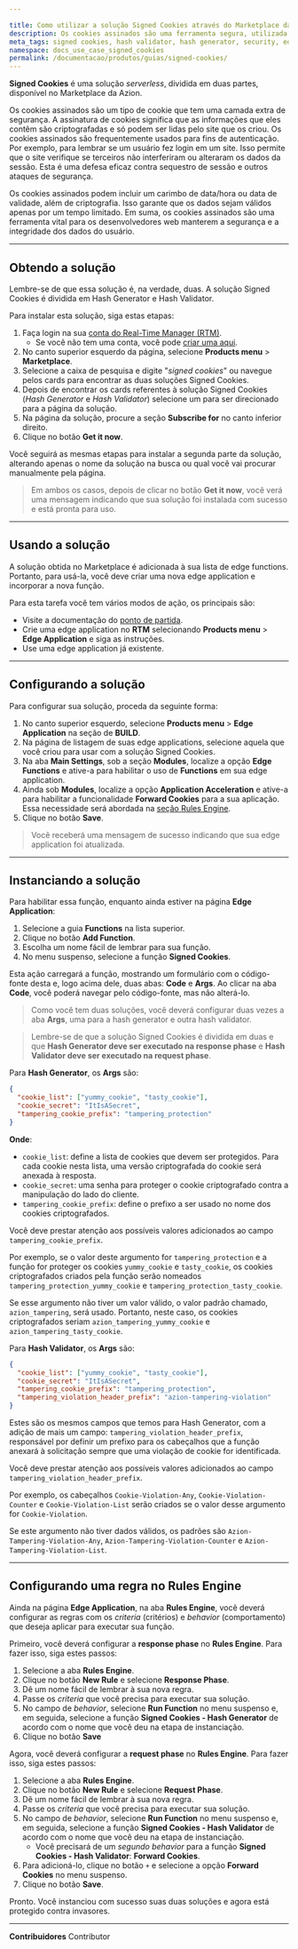 ```yaml
---

title: Como utilizar a solução Signed Cookies através do Marketplace da Azion
description: Os cookies assinados são uma ferramenta segura, utilizada para fins de autenticação e vital para desenvolvedores web, que codifica informações e garante a integridade dos dados da sessão.
meta_tags: signed cookies, hash validator, hash generator, security, edge computing
namespace: docs_use_case_signed_cookies
permalink: /documentacao/produtos/guias/signed-cookies/
---
```


**Signed Cookies** é uma solução *serverless*, dividida em duas partes, disponível no Marketplace da Azion.

Os cookies assinados são um tipo de cookie que tem uma camada extra de segurança. A assinatura de cookies significa que as informações que eles contêm são criptografadas e só podem ser lidas pelo site que os criou. Os cookies assinados são frequentemente usados para fins de autenticação. Por exemplo, para lembrar se um usuário fez login em um site. Isso permite que o site verifique se terceiros não interferiram ou alteraram os dados da sessão. Esta é uma defesa eficaz contra sequestro de sessão e outros ataques de segurança.

Os cookies assinados podem incluir um carimbo de data/hora ou data de validade, além de criptografia. Isso garante que os dados sejam válidos apenas por um tempo limitado. Em suma, os cookies assinados são uma ferramenta vital para os desenvolvedores web manterem a segurança e a integridade dos dados do usuário.

---

## Obtendo a solução

Lembre-se de que essa solução é, na verdade, duas. A solução Signed Cookies é dividida em Hash Generator e Hash Validator.

Para instalar esta solução, siga estas etapas:

1. Faça login na sua [conta do Real-Time Manager (RTM)](https://manager.azion.com/).
   - Se você não tem uma conta, você pode [criar uma aqui](https://sso.azion.com/).
2. No canto superior esquerdo da página, selecione **Products⁠ menu** > **Marketplace**.
3. Selecione a caixa de pesquisa e digite "*signed cookies*" ou navegue pelos cards para encontrar as duas soluções Signed Cookies.
3. Depois de encontrar os cards referentes à solução Signed Cookies (*Hash Generator* e *Hash Validator*) selecione um para ser direcionado para a página da solução.
4. Na página da solução, procure a seção **Subscribe for** no canto inferior direito.
5. Clique no botão **Get it now**.

Você seguirá as mesmas etapas para instalar a segunda parte da solução, alterando apenas o nome da solução na busca ou qual você vai procurar manualmente pela página.

> Em ambos os casos, depois de clicar no botão **Get it now**, você verá uma mensagem indicando que sua solução foi instalada com sucesso e está pronta para uso.

---

## Usando a solução

A solução obtida no Marketplace é adicionada à sua lista de edge functions. Portanto, para usá-la, você deve criar uma nova edge application e incorporar a nova função.

Para esta tarefa você tem vários modos de ação, os principais são:

- Visite a documentação do [ponto de partida](/pt-br/documentacao/produtos/ponto-de-partida/).
- Crie uma edge application no **RTM** selecionando **Products menu** > **Edge Application** e siga as instruções.
- Use uma edge application já existente.

---

## Configurando a solução

Para configurar sua solução, proceda da seguinte forma:

1. No canto superior esquerdo, selecione **Products menu** > **Edge Application** na seção de **BUILD**.
2. Na página de listagem de suas edge applications, selecione aquela que você criou para usar com a solução Signed Cookies.
3. Na aba **Main Settings**, sob a seção **Modules**, localize a opção **Edge Functions** e ative-a para habilitar o uso de **Functions** em sua edge application.
4. Ainda sob **Modules**, localize a opção **Application Acceleration** e ative-a para habilitar a funcionalidade **Forward Cookies** para a sua aplicação. Essa necessidade será abordada na [seção Rules Engine](#rules-engine).
4. Clique no botão **Save**.

> Você receberá uma mensagem de sucesso indicando que sua edge application foi atualizada.

---

## Instanciando a solução

Para habilitar essa função, enquanto ainda estiver na página **Edge Application**:

1. Selecione a guia **Functions** na lista superior.
2. Clique no botão **Add ⁠Function**.
3. Escolha um nome fácil de lembrar para sua função.
4. No menu suspenso, selecione a função **Signed Cookies**.

Esta ação carregará a função, mostrando um formulário com o código-fonte desta e, logo acima dele, duas abas: **Code** e **Args**. Ao clicar na aba **Code**, você poderá navegar pelo código-fonte, mas não alterá-lo.

> Como você tem duas soluções, você deverá configurar duas vezes a aba **Args**, uma para a hash generator e outra hash validator.

> Lembre-se de que a solução Signed Cookies é dividida em duas e que **Hash Generator deve ser executado na response phase** e **Hash ⁠Validator deve ser executado na request phase**.

Para **Hash ⁠Generator**, os **Args** são:

```json
{
  "cookie_list": ["yummy_cookie", "tasty_cookie"],
  "cookie_secret": "ItIsASecret",
  "tampering_cookie_prefix": "tampering_protection"
}
```

**Onde**:
- `cookie_list`: define a lista de cookies que devem ser protegidos. Para cada cookie nesta lista, uma versão criptografada do cookie será anexada à resposta.
- `cookie_secret`: uma senha para proteger o cookie criptografado contra a manipulação do lado do cliente.
- `tampering_cookie_prefix`: define o prefixo a ser usado no nome dos cookies criptografados.

Você deve prestar atenção aos possíveis valores adicionados ao campo `tampering_cookie_prefix`.

Por exemplo, se o valor deste argumento for `tampering_protection` e a função for proteger os cookies `yummy_cookie` e `tasty_cookie`, os cookies criptografados criados pela função serão nomeados `tampering_protection_yummy_cookie` e `tampering_protection_tasty_cookie`.

Se esse argumento não tiver um valor válido, o valor padrão chamado, `azion_tampering`, será usado. Portanto, neste caso, os cookies criptografados seriam `azion_tampering_yummy_cookie` e `azion_tampering_tasty_cookie`.

Para **Hash Validator**, os **Args** são:

```json
{
  "cookie_list": ["yummy_cookie", "tasty_cookie"],
  "cookie_secret": "ItIsASecret",
  "tampering_cookie_prefix": "tampering_protection",
  "tampering_violation_header_prefix": "azion-tampering-violation"
}
```

Estes são os mesmos campos que temos para Hash Generator, com a adição de mais um campo: `tampering_violation_header_prefix`, responsável por definir um prefixo para os cabeçalhos que a função anexará à solicitação sempre que uma violação de cookie for identificada.

Você deve prestar atenção aos possíveis valores adicionados ao campo `tampering_violation_header_prefix`.

Por exemplo, os cabeçalhos `Cookie-Violation-Any`, `Cookie-Violation-Counter` e `Cookie-Violation-List` serão criados se o valor desse argumento for `Cookie-Violation`.

Se este argumento não tiver dados válidos, os padrões são `Azion-Tampering-Violation-Any`, `Azion-Tampering-Violation-Counter` e `Azion-Tampering-Violation-List`.

---

## Configurando uma regra no Rules Engine

Ainda na página **Edge Application**, na aba **Rules Engine**, você deverá configurar as regras  com os *criteria* (critérios) e *behavior* (comportamento) que deseja aplicar para executar sua função.

Primeiro, você deverá configurar a **response phase** no **Rules Engine**.
Para fazer isso, siga estes passos:

1. Selecione a aba **Rules Engine**.
2. Clique no botão **New Rule** e selecione **Response Phase**.
3. Dê um nome fácil de lembrar à sua nova regra.
4. Passe os *criteria* que você precisa para executar sua solução.
5. No campo de *behavior*, selecione **Run Function** no menu suspenso e, em seguida, selecione a função **Signed Cookies - Hash Generator** de acordo com o nome que você deu na etapa de instanciação.
6. Clique no botão **Save**

Agora, você deverá configurar a **request phase** no **Rules Engine**.
Para fazer isso, siga estes passos:

1. Selecione a aba **Rules Engine**.
2. Clique no botão **New Rule** e selecione  **Request Phase**.
3. Dê um nome fácil de lembrar à sua nova regra.
4. Passe os *criteria* que você precisa para executar sua solução.
5. No campo de *behavior*, selecione **Run Function** no menu suspenso e, em seguida, selecione a função **Signed Cookies - Hash Validator** de acordo com o nome que você deu na etapa de instanciação.
   - Você precisará de um *segundo behavior* para a função **Signed Cookies - Hash Validator**: **Forward Cookies**.
6. Para adicioná-lo, clique no botão `+` e selecione a opção **Forward Cookies** no menu suspenso.
7. Clique no botão **Save**.

Pronto. Você instanciou com sucesso suas duas soluções e agora está protegido contra invasores.





---


**Contribuidores** <ContributorList>Contributor</ContributorList>
